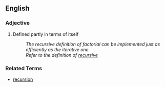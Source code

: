 ==English==

===Adjective===

# {{computing}} Defined partly in terms of itself
#: ''The recursive definition of factorial can be implemented just as efficiently as the iterative one''
#: ''Refer to the definition of [[recursive]]''

===Related Terms===

*[[recursion]]